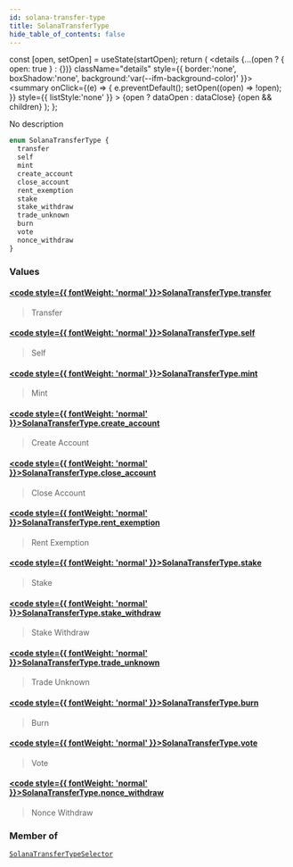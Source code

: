 ```yaml
---
id: solana-transfer-type
title: SolanaTransferType
hide_table_of_contents: false
---
```







  const [open, setOpen] = useState(startOpen);
  return (
    <details {...(open ? { open: true } : {})} className="details" style={{ border:'none', boxShadow:'none', background:'var(--ifm-background-color)' }}>
      <summary
        onClick={(e) => {
          e.preventDefault();
          setOpen((open) => !open);
        }}
        style={{ listStyle:'none' }}
      >
      {open ? dataOpen : dataClose}
      </summary>
      {open && children}
    </details>
  );
};








No description


```graphql
enum SolanaTransferType {
  transfer
  self
  mint
  create_account
  close_account
  rent_exemption
  stake
  stake_withdraw
  trade_unknown
  burn
  vote
  nonce_withdraw
}
```




### Values

#### [<code style={{ fontWeight: 'normal' }}>SolanaTransferType.<b>transfer</b></code>](#)  
> 
> 
> Transfer
> 

#### [<code style={{ fontWeight: 'normal' }}>SolanaTransferType.<b>self</b></code>](#)  
> 
> 
> Self
> 

#### [<code style={{ fontWeight: 'normal' }}>SolanaTransferType.<b>mint</b></code>](#)  
> 
> 
> Mint
> 

#### [<code style={{ fontWeight: 'normal' }}>SolanaTransferType.<b>create_account</b></code>](#)  
> 
> 
> Create Account
> 

#### [<code style={{ fontWeight: 'normal' }}>SolanaTransferType.<b>close_account</b></code>](#)  
> 
> 
> Close Account
> 

#### [<code style={{ fontWeight: 'normal' }}>SolanaTransferType.<b>rent_exemption</b></code>](#)  
> 
> 
> Rent Exemption
> 

#### [<code style={{ fontWeight: 'normal' }}>SolanaTransferType.<b>stake</b></code>](#)  
> 
> 
> Stake
> 

#### [<code style={{ fontWeight: 'normal' }}>SolanaTransferType.<b>stake_withdraw</b></code>](#)  
> 
> 
> Stake Withdraw
> 

#### [<code style={{ fontWeight: 'normal' }}>SolanaTransferType.<b>trade_unknown</b></code>](#)  
> 
> 
> Trade Unknown
> 

#### [<code style={{ fontWeight: 'normal' }}>SolanaTransferType.<b>burn</b></code>](#)  
> 
> 
> Burn
> 

#### [<code style={{ fontWeight: 'normal' }}>SolanaTransferType.<b>vote</b></code>](#)  
> 
> 
> Vote
> 

#### [<code style={{ fontWeight: 'normal' }}>SolanaTransferType.<b>nonce_withdraw</b></code>](#)  
> 
> 
> Nonce Withdraw
> 



### Member of

[`SolanaTransferTypeSelector`](/docs/v1/graphql-reference/inputs/solana-transfer-type-selector)  <Badge class="secondary" text="input"/>

